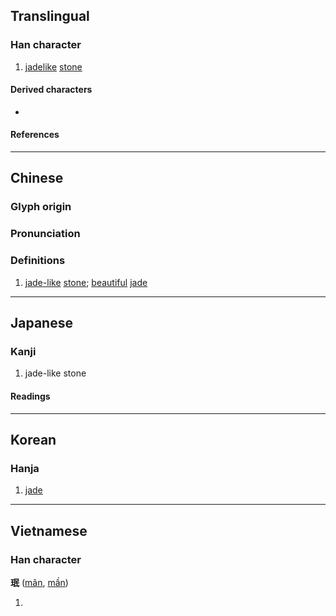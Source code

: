 {{also|玟}}
{{character info}}
==Translingual==

===Han character===
{{Han char|rn=96|rad=玉|as=05|sn=9|four=|canj=MGRVP|ids=⿰𤣩民}}

# [[jadelike]] [[stone]]

====Derived characters====
* {{l|mul|[[𬁂]]}}

====References====
{{Han ref|kx=0729.220|dkj=20916|dj=1141.120|hdz=21108.120|uh=73C9}}

----

==Chinese==
{{zh-forms|alt=瑉,玟,琝,䂥,砇}}

===Glyph origin===
{{Han etym}}

===Pronunciation===
{{zh-pron
|m=mín
|mc=y
|oc=y
|cat=
}}

===Definitions===
{{zh-hanzi}}

# {{lb|zh|literary}} [[jade]][[-like]] [[stone]]; [[beautiful]] [[jade]]

----

==Japanese==

===Kanji===
{{ja-kanji|grade=|rs=玉05}}

# jade-like stone

====Readings====
{{ja-readings
|goon=みん
|kanon=びん
|kun=}}

----

==Korean==

===Hanja===
{{ko-hanja|hangeul=민|eumhun=|rv=min|mr=min|y=min}}

# [[jade]]

----

==Vietnamese==

===Han character===
'''珉''' ([[mân]], [[mần]])

# {{rfdef|vi}}

{{cln|vi|Han tu}}